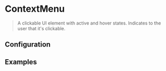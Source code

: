 
# ContextMenu

> A clickable UI element with active and hover states. Indicates to the user that it's clickable.

<CodeBlock>
  <ContextMenu.Icon offset={{ left: -24, top: 0 }}>
    <ContextMenu.Item icon={SampleIcon} iconSize={18} title="Hello" />
    <ContextMenu.Item disabled icon={SampleIcon} iconSize={18} title="Hello" />
    <ContextMenu.Item icon={SampleIcon} iconSize={18} title="Hello" />
  </ContextMenu.Icon>
</CodeBlock>

## Configuration

<ConfigBlock of={ContextMenu} />

## Examples

